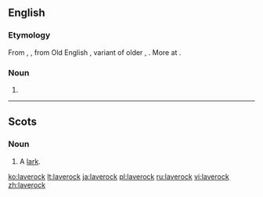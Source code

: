 ==English==

===Etymology===
From {{etyl|enm|en}} {{term|laveroc|lang=enm}}, {{term|laverke|lang=enm}}, from Old English {{m|ang|lāferce}}, variant of older {{m|ang|lāwerce}}, {{term|laewerce|lǣwerce|lang=ang}}. More at {{l|en|lark}}.

===Noun===
{{en-noun}}

# {{alternative form of|lark}}

----

==Scots==

===Noun===
{{sco-noun}}

# A [[lark]].

[[ko:laverock]]
[[lt:laverock]]
[[ja:laverock]]
[[pl:laverock]]
[[ru:laverock]]
[[vi:laverock]]
[[zh:laverock]]